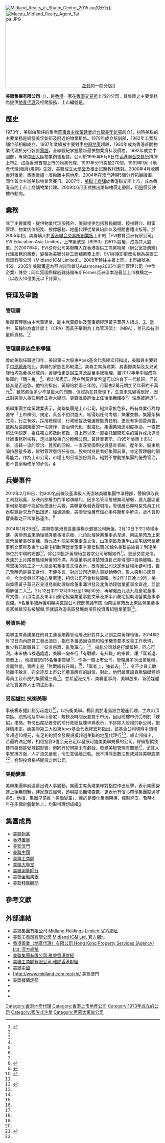 {{refimprove|time=2014-05-13T07:30:28+00:00}}
{{Infobox_Company 
|company_name_en = Midland Holdings Limited
|company_name = 美聯集團有限公司
|company_logo = [[File:Midland_logo.svg|150px]]
|company_type = [[上市公司|上市公司]]
|foundation = 1973年
|location = [[香港|香港]]中環德輔道中19號[[環球大廈|環球大廈]]25樓2505-8室
|industry = [[地產代理|地產代理]]
|founder = [[黃建業_(香港)|黃建業]]、[[馮銳森|馮銳森]]<ref>[http://hk.apple.nextmedia.com/financeestate/art/20130823/18390997 美聯再地震 陳坤興又傳辭職] {{Wayback|url=http://hk.apple.nextmedia.com/financeestate/art/20130823/18390997 |date=20131026235516 }}，[[香港蘋果日報|蘋果日報]]，2013年8月23日</ref>
|chairman0 = 黃建業
|MD = 黃子華、[[黃靜怡|黃靜怡]]
|CEO = 布少明
|director = 歐沚軒（港島區）
|director = 郭玉滿（九龍區）
|director = 張子存（新界區） 
|sales = 
|profit =  
|asset =  
|market_value = 
|num_employees = 
|revenue = 
|products = 
|parent = 
|subsid = 
|homepage = [http://www.midland.com.hk/ 美聯集團有限公司]
}}

[[File:Midland_Realty_in_Shatin_Centre_2015.jpg|thumb]]的分行]]
[[File:Macau_Midland_Realty_Agent_Taipa.JPG|250px]][[氹仔|氹仔]]的一間分店]]

'''美聯集團有限公司'''（{{lang-en|'''Midland Holdings Limited'''}}），是[[香港|香港]]一家在[[香港交易所|香港交易所]]上市的公司，其集團之主要業務為提供[[地產代理|地產代理]]及相關服務，上市編號是{{hkex|1200}}。

==歷史==
1973年，美聯由現任的集團[[董事會主席|董事會主席]][[黃建業_(香港)|黃建業]]於[[九龍|九龍]][[美孚新邨|美孚新邨]]創立[https://web.archive.org/web/20060714170219/http://www.midland.com.hk/profilemidland/chi/company/index.shtml]，初時美聯的主要業務是經營美孚新邨及附近的物業租售。1979年成立培訓部，1982年工業及舖位部相繼成立，1987年業績被主要對手[[中原地產|中原地產]]超越，1990年成為香港首間物業代理於分行裝置[[電腦|電腦]]，全線經紀掌握最新最快物業資料及價格。1992年成立中國部，專營[[中國大陸|中國大陸]]物業銷售租賃。公司於1995年6月8日在[[香港聯合交易所|香港聯合交易所]]排牌上市[https://web.archive.org/web/20061216004610/http://hk.biz.yahoo.com/p/hk/income/1200.hk.html]，成為香港首間上市的物業代理，1997年分行突破270間。1999年1月《地產代理(發牌)規例》生效，美聯成立[[美聯大學堂|大學堂]]及推出試題教材應對。2000年4月收購[[香港置業|香港置業]]，集團業績一度拋離[[中原地產|中原地產]]。2004年在[[澳門|澳門]]連開5間分行拓展版圖，同年首次主辦美聯物業盃賽日。2007年，[[美聯工商舖|美聯工商舖]]於香港聯交所上市，成為香港首間上市工商舖物業代理。2009年6月正式推出美聯樓價走勢圖，用[[呎|呎]]價反映樓市動向。

==業務==
除了主要業務 - 提供物業代理服務外，美聯提供包括移民顧問、按揭轉介、財富管理、物業估值服務、投標服務、地產代理從業員培訓以及相關書籍出版等。於2005年初，美聯購入於[[香港聯合交易所|香港聯合交易所]][[香港創業板|創業板]]上市的「EVI教育亞洲有限公司」EVI Education Asia Limited，上市編號是（8090）約51%股權，成為其大股東。於2007年中，EVI從母公司美聯購入在香港提供工商業物業（辦公室及商舖）代理服務的業務，變相為美聯分拆工商舖業務上市。EVI亦隨即更改名稱為美聯工商舖有限公司（Midland IC&I Limited）。2008年轉往主板上市，上市編號為459。2005年美聯獲選為亞洲貨幣雜誌Asiamoney2005年最佳管理公司（中型企業）殊榮；同年獲國際權威雜誌福布斯Forbes亞洲區本港最佳上市機構之一（以收入10億美元以下計算）。

==管理及爭議==
===管理層===
集團管理層由主席黃建業、副主席黃靜怡及董事總經理黃子華等人組成，[https://web.archive.org/web/20140519150016/http://news.singtao.ca/vancouver/2014-02-17/hongkong1392622243d4921127.html]。當中，黃靜怡為會計學士（CPA）而黃子華則為工商管理碩士（MBA），並已具有測量師資格。<ref name="#1">{{Cite web |url=http://news.singtao.ca/vancouver/2014-02-17/hongkong1392622243d4921127.html |title=存档副本 |access-date=2014-05-19 |archive-url=https://web.archive.org/web/20140519150016/http://news.singtao.ca/vancouver/2014-02-17/hongkong1392622243d4921127.html |archive-date=2014-05-19 |dead-url=yes }}</ref><ref name="#1"/>

===管理層家族色彩爭議===
曾於美聯任職達18年、美聯第三大股東Apex基金代表繆宏邦指出，美聯與主要對手[[中原地產|中原地產]]相比，美聯的家族色彩較濃<ref name="sina20140212"/>。美聯主席黃建業、其妻鄧美梨及女兒黃靜怡均為董事局成員，黃靜怡更是副主席及副董事總經理，自2012年年中起成為集團的「鐵三角」<ref name="sina20140212"/>。繆宏邦表示，明白到黃建業希望可以培育下一代接班，但質疑其是否過急。他特別指出，黃靜怡於兩三年間，月薪由2萬元增加至年薪約千萬元<ref name="sina20140212"/>，雖然薪金多少不是最大的問題，但認為在其管理下，生意未見變得很好，因此對美聯人事任用產生極大疑問，更直批黃靜怡上任後毫無建樹<ref name="sina20140212"/>，理應被辭退<ref name="appledaily20140211"/>。

美聯集團主席黃建業表示，美聯集團是上市公司，絕無家族色彩，所有商業行為均遵守「上市條例」規定，真金不怕洪爐火，經得起任何考驗，無懼查數。集團架構完善，行之有效，採用總經理、行政總裁及營運總監責任制，更設有多個委員會，監察及協調集團的一切運作，管治現代化、制度化。集團業績透明度極高，一直按照法例規定，委任獨立核數師核數，自上市以來一直委託國際知名的羅兵咸永道會計師事務所核數，足以讓股東充分瞭解公司。黃建業表示，自95年集團上市以來，憑藉一流的管治、豐厚的回報，一直深受國際投資基金青睞。歷年來，股東無論持股量多寡，皆對管理層信任有加。股東增持是看好集團前景，肯定管理層的領導能力，作為上市公司，市場上的日常股份買賣，絕對不會動搖集團的優秀管治，更不會窒礙改革的步伐。[http://www.hkproperty.com/HongKong/News/12491328.htm] {{Wayback|url=http://www.hkproperty.com/HongKong/News/12491328.htm |date=20140517145725 }}

==兵變事件==
2012年2月16日，約300名前線及董事級人馬圍堵美聯集團中環總部，聲稱爭取員工利益起義，反映內部權力鬥爭越演越烈，因多名管理層被無理解僱，連九龍區董事何銘培都不能留低便進行兵變。美聯當晚發表聲明指，管理層已即時接見員工代表聆聽訴求及作出跟進，經溝通後，美聯管理層有信心事件能和平解決，及不會影響美聯之正常業務運作。<ref>{{cite news |title=內部權鬥演成爭取利益起義 美聯兵變 300人圍堵總部 |url=http://hk.apple.nextmedia.com/news/art/20120217/16078875 |publisher=[[蘋果日報_(香港)|蘋果日報]] |date=2012年2月17日 |accessdate=2014年5月1日 |archive-date=2014年5月2日 |archive-url=https://web.archive.org/web/20140502005153/http://hk.apple.nextmedia.com/news/art/20120217/16078875 |dead-url=no }}{{zh-hant}}</ref>

2014年1月29日<ref name="sina20140212">{{cite news |title=美聯物業再遇兵變5人被炒 疑遭秋後算帳 |url=http://finance.sina.com.hk/news/-3-6477612/1.html |publisher=[[新浪網|新浪網]] |date=2014年2月12日 |deadurl=yes |archiveurl=https://web.archive.org/web/20140502032305/http://finance.sina.com.hk/news/-3-6477612/1.html |archivedate=2014年5月2日 }}{{zh-hant}}</ref>，美聯物業港島區董事楊永健被公司解僱，2月10日下午2時楊永健、美聯港島東助理聯席董事潘洪發、北角助理營業董事余韋達、南區屋苑及上東區營業董事吳家棟、西九及九龍豪宅董事韋文俊、山頂南區及東半山豪宅組營業董事劉文華與及東半山豪宅組助理營業董事李嘉傑聯同30餘名美聯前線員工到達美聯位於中環的總部<ref name="appledaily20140211">{{cite news |title=美聯兵變 炮轟副主席 |url=http://hk.apple.nextmedia.com/financeestate/art/20140211/18621860 |publisher=[[蘋果日報_(香港)|蘋果日報]] |date=2014年2月11日 |accessdate=2014年5月1日 |archive-date=2014年5月2日 |archive-url=https://web.archive.org/web/20140502032056/http://hk.apple.nextmedia.com/financeestate/art/20140211/18621860 |dead-url=no }}{{zh-hant}}</ref>，除公開批評黃靜怡並要求公司解僱她外<ref name="appledaily20140211"/>，更遞交意見信，表達於上月尾被無理解僱的不滿，希望董事局清楚知道自己非傳聞中自願離職。出席聲援的員工之一九龍豪宅董事韋文俊表示，既尊重公司決定也替楊永健可惜，自己暫時仍是員工身份，不便多言，對於公司近期人事變動頻仍，暫未感到心灰意冷，今次參與並不擔心受牽連，相信公司不會秋後算賬。惟2月11日晚上9時，美聯集團黃子華已召見港島東助理聯席董事潘洪發及北角助理營業董事余韋達，並當場解僱二人<ref name="appledaily20140212b">{{cite news |title=【獨家】美聯「秋後算賬」來龍去脈 |url=http://hk.apple.nextmedia.com/realtime/finance/20140212/52181020 |publisher=[[蘋果日報_(香港)|蘋果日報]] |date=2014年2月12日 |accessdate=2014年5月1日 |archive-date=2014年5月2日 |archive-url=https://web.archive.org/web/20140502032937/http://hk.apple.nextmedia.com/realtime/finance/20140212/52181020 |dead-url=no }}{{zh-hant}}</ref>。2月12日中午12時30分至13時30分，再解僱西九及九龍豪宅董事韋文俊、山頂南區及東半山豪宅組營業董事劉文華及東半山豪宅組助理營業董事李嘉傑。5名董事被解僱明顯與直搗公司總部抗議有關,而南區屋苑及上東區營業董事吳家棟雖沒有被解僱,但就調為港島區發展商項目投資專組營業董事<ref name="appledaily20140212b"/>。

===勞資糾紛===
美聯主席黃建業在前員工連番炮轟管理層及針對其女兒副主席黃靜怡後，2014年2月12日向內部員工發出通告，指已多番透過協商和給予機會要求改善工作表現，惟少數已離職員工「妖言惑眾，亂我軍心」<ref name="appledaily20140212"/>，搞亂公司就是打爛飯碗，叵心可測。未來樓市機遇處處，美聯一向奉行「有戰績、有升職」的宗旨，讓「庸者退、能者上」。惟被辭退的5名董事質疑<ref name="appledaily20140212b"/>，作為一間上市公司，管理層多次出爾反爾，言而無信，實際上是「無戰績有升職」<ref name="appledaily20140212b"/>，「庸者上，強者去」<ref name="appledaily20140212b"/>，令不少員工敢怒而不敢言，完全違反上市公司董事應有的誠信，對此，他們嚴厲譴責欺騙媒體誤導員工及市民的集團鐵三角<ref name="appledaily20140212b"/>，並希望港交所、美聯董事局、美聯股東、新聞媒體及社會各界人士關注此事。

===另起爐灶 抗衡美聯===
事後楊永健計劃另起爐灶<ref name="appledaily20140212"/>，以抗衡美聯。楊計劃於港島設立地產代理，主攻山頂南區、跑馬地及中半山豪宅，規模及時間表要視乎市況，因目前樓市仍受制於「辣招」措施。有份出席記者會的前行政總裁陳坤興表示，不排除入股楊的新公司，但詳情未定。而美聯第三大股東Apex基金代表繆宏邦指出，該基金公司現時手頭現金超過10億元，有足夠的資金發展規模超過美聯的地產代理行<ref name="sina20140212"/>。繆宏邦指出，若最終決定做，相信投資3億余元已足以發展可媲美美聯規模的公司。繆續指縱使樓市疲弱是受辣招影響，但同行於同期未有虧蝕，發覺美聯管理有問題<ref name="appledaily20140212">{{cite news |title=黃建業反擊 堅持美聯換將 |url=http://hk.apple.nextmedia.com/financeestate/art/20140212/18622794 |publisher=[[蘋果日報_(香港)|蘋果日報]] |date=2014年2月12日 |accessdate=2014年5月1日 |archive-date=2014年5月2日 |archive-url=https://web.archive.org/web/20140502002323/http://hk.apple.nextmedia.com/financeestate/art/20140212/18622794 |dead-url=no }}{{zh-hant}}</ref>，尤其人事安排方面，人才流失嚴重，令生意偏離正軌。他不排除悉數沽售或減持美聯股票<ref name="sina20140212"/>，套現投資楊將開設之新公司。

===美勵變革===
美聯集團早前連番出現人事變動，集團主席黃建業昨對指控作出反擊，表示集團營運上絕無問題，非家族式經營，透明度高無懼查數，更表示有信心帶領集團度過寒冬[http://ps.hket.com/content/51729/%E9%BB%83%E5%BB%BA%E6%A5%AD%EF%BC%9A%E7%87%9F%E9%81%8B%E9%80%8F%E6%98%8E%E5%BA%A6%E9%AB%98%20%E7%84%A1%E6%87%BC%E6%9F%A5%E6%95%B8]。他指，集團早前推「美勵變革」，目的是優化集團架構、控制開支，暫時本年在多個新盤銷售上，均取得理想成績[http://ps.hket.com/content/51729/%E9%BB%83%E5%BB%BA%E6%A5%AD%EF%BC%9A%E7%87%9F%E9%81%8B%E9%80%8F%E6%98%8E%E5%BA%A6%E9%AB%98%20%E7%84%A1%E6%87%BC%E6%9F%A5%E6%95%B8]

==集團成員==
*[[美聯物業|美聯物業]]
*[[香港置業|香港置業]]
*[[美聯澳門|美聯澳門]]
*[[美聯中國|美聯中國]]
*[[美聯工商舖|美聯工商舖]]
*[[美聯大學堂|美聯大學堂]]
*[[美聯測量師行|美聯測量師行]]
*[[美聯金融集團|美聯金融集團]]
*[[美聯移民顧問|美聯移民顧問]]

==參考文獻==
{{reflist}}

==外部連結==
{{commonscat|Midland Holdings}}
* [https://web.archive.org/web/20120310201218/http://www.midland.com.hk/zh-hk/ 美聯集團有限公司 Midland Holdings Limited 官方網址]
* [https://web.archive.org/web/20100704040945/http://www.midlandici.com.hk/chi/ 美聯工商舖有限公司 Midland IC&I Ltd. 官方網址]
* [https://web.archive.org/web/20120402023153/http://www.hkp.com.hk/chi/ 香港置業（地產代理）有限公司 Hong Kong Property Services (Agency) Ltd. 官方網址]
* [https://web.archive.org/web/20060908183014/http://hk.biz.yahoo.com/p/hk/profile/1200.HK.html 美聯集團有限公司 雅虎香港財經]
* [http://hk.biz.yahoo.com/p/hk/profile/459.HK.html 美聯工商舖有限公司 雅虎香港財經]{{dead link|date=2018年1月 |bot=InternetArchiveBot |fix-attempted=yes }}
* [http://www.1200.com.cn/ 美聯中國] {{Wayback|url=http://www.1200.com.cn/ |date=20161024222047 }}
* [http://www.midland.com.mo/chi/ 美聯澳門{{Wayback|url=http://www.midland.com.mo/chi/ |date=20161024223139 }}
* [http://proptx.midland.com.hk/mpp/main.jsp?lang=zh 美聯樓價走勢] {{Wayback|url=http://proptx.midland.com.hk/mpp/main.jsp?lang=zh |date=20161025111651 }}
*{{facebook|century21taiwan|美聯集團有限公司}}
*{{youtube|user=1200midland|美聯集團有限公司}}
*{{instagram|midlandrealty|美聯集團有限公司}}



[[Category:香港地產代理|Category:香港地產代理]]
[[Category:香港上市地產公司|Category:香港上市地產公司]]
[[Category:1973年成立的公司|Category:1973年成立的公司]]
[[Category:家族式企業|Category:家族式企業]]
[[Category:百慕大离岸公司|Category:百慕大离岸公司]]